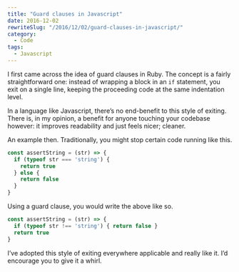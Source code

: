 ```yaml
---
title: "Guard clauses in Javascript"
date: 2016-12-02
rewriteSlug: "/2016/12/02/guard-clauses-in-javascript/"
category:
  - Code
tags:
  - Javascript
---
```


I first came across the idea of guard clauses in Ruby. The concept is a fairly straightforward one: instead of wrapping a block in an `if` statement, you exit on a single line, keeping the proceeding code at the same indentation level.

In a language like Javascript, there’s no end-benefit to this style of exiting. There is, in my opinion, a benefit for anyone touching your codebase however: it improves readability and just feels nicer; cleaner.

An example then. Traditionally, you might stop certain code running like this.

```js
const assertString = (str) => {
  if (typeof str === 'string') {
    return true
  } else {
    return false
  }
}
```

Using a guard clause, you would write the above like so.

```js
const assertString = (str) => {
  if (typeof str !== 'string') { return false }
  return true
}
```

I’ve adopted this style of exiting everywhere applicable and really like it. I’d encourage you to give it a whirl.
  
